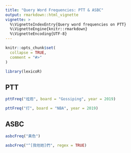 ```yaml
---
title: "Query Word Frequencies: PTT & ASBC"
output: rmarkdown::html_vignette
vignette: >
  %\VignetteIndexEntry{Query word frequencies on PTT}
  %\VignetteEngine{knitr::rmarkdown}
  %\VignetteEncoding{UTF-8}
---
```


```r
knitr::opts_chunk$set(
  collapse = TRUE,
  comment = "#>"
)
```

```r
library(lexicoR)
```

## PTT

```r
pttFreq("炫炮", board = "Gossiping", year = 2019)
```

```r
pttFreq("打", board = "NBA", year = 2019)
```


## ASBC

```r
asbcFreq("黃色")
```

```r
asbcFreq("^[我他她]們", regex = TRUE)
```
